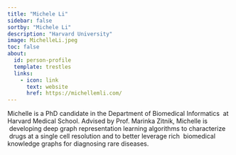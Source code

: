 ```yaml
---
title: "Michele Li"
sidebar: false
sortby: "Michele Li"
description: "Harvard University"
image: MichelleLi.jpeg
toc: false
about:
  id: person-profile
  template: trestles
  links:
    - icon: link
      text: website
      href: https://michellemli.com/
---
```



Michelle is a PhD candidate in the Department of Biomedical Informatics  at Harvard Medical School. Advised by Prof. Marinka Zitnik, Michelle is  developing deep graph representation learning algorithms to characterize  drugs at a single cell resolution and to better leverage rich  biomedical knowledge graphs for diagnosing rare diseases.
